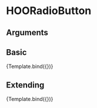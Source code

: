 
<Meta title="Atoms/Input/HOORadioButton" component={HOORadioButton} />

# HOORadioButton


## Arguments

<ArgsTable of={HOORadioButton} />


## Basic
<Canvas>
  <Story 
    name="Basic"
    args = { 
      { label: "My RadioButton" }
    }>
    {Template.bind({})}
  </Story>
</Canvas>

## Extending
<Canvas>
  <Story 
    name="Extending"
    args = { 
     { label: "My RadioButton",
        rootElementAttributes: { style: { backgroundColor: "pink" } }}
    }>
    {Template.bind({})}
  </Story>
</Canvas>
